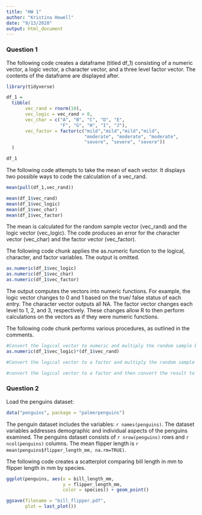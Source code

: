 ```yaml
---
title: "HW 1"
author: "Kristina Howell"
date: "9/13/2020"
output: html_document
---
```


### Question 1

The following code creates a dataframe (titled df_1) consisting of a numeric vector, a logic vector, a character vector, and a three level factor vector. The contents of the dataframe are displayed after.

``` r
library(tidyverse)
```

``` r
df_1 = 
  tibble(
       vec_rand = rnorm(10),
       vec_logic = vec_rand > 0,
       vec_char = c("A", "B", "C", "D", "E", 
                    "F", "G", "H", "I", "J"),
       vec_factor = factor(c("mild","mild","mild","mild",
                             "moderate", "moderate", "moderate",
                             "severe", "severe", "severe"))
  )

df_1
```

The following code attempts to take the mean of each vector. It displays two possible ways to code the calculation of a vec_rand.

```r
mean(pull(df_1,vec_rand)) 

mean(df_1$vec_rand)
mean(df_1$vec_logic)
mean(df_1$vec_char)
mean(df_1$vec_factor)
```

The mean is calculated for the random sample vector (vec_rand) and the logic vector (vec_logic). The code produces an error for the character vector (vec_char) and the factor vector (vec_factor).

The following code chunk applies the as.numeric function to the logical, character, and factor variables. The output is omitted.

```r
as.numeric(df_1$vec_logic)
as.numeric(df_1$vec_char)
as.numeric(df_1$vec_factor)
```

The output computes the vectors into numeric functions. For example, the logic vector changes to 0 and 1 based on the true/ false status of each entry. The character vector outputs all NA. The factor vector changes each level to 1, 2, and 3, respectively. These changes allow R to then perform calculations on the vectors as if they were numeric functions. 

The following code chunk performs various procedures, as outlined in the comments.
```r
#Convert the logical vector to numeric and multiply the random sample by the result.
as.numeric(df_1$vec_logic)*(df_1$vec_rand)

#Convert the logical vector to a factor and multiply the random sample by the result.

#convert the logical vector to a factor and then convert the result to numeric, and multiply the random sample by the result

```


### Question 2

Load the penguins dataset:

```r
data("penguins", package = "palmerpenguins")
```

The penguin dataset includes the variables: `r names(penguins)`. The dataset variables addresses demographic and individual aspects of the penguins examined. The penguins dataset consists of `r nrow(penguins)` rows and `r ncol(penguins)` columns. The mean flipper length is `r mean(penguins$flipper_length_mm, na.rm=TRUE)`.

The following code creates a scatterplot comparing bill length in mm to flipper length in mm by species. 

```r
ggplot(penguins, aes(x = bill_length_mm, 
                     y = flipper_length_mm, 
                     color = species)) + geom_point()

ggsave(filename = "bill_flipper.pdf",
       plot = last_plot())
```


